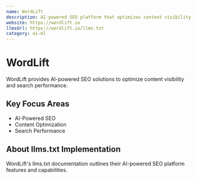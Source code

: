 ```yaml
---
name: WordLift
description: AI-powered SEO platform that optimizes content visibility and search performance
website: https://wordlift.io
llmsUrl: https://wordlift.io/llms.txt
category: ai-ml
---
```


# WordLift

WordLift provides AI-powered SEO solutions to optimize content visibility and search performance.

## Key Focus Areas

- AI-Powered SEO
- Content Optimization
- Search Performance

## About llms.txt Implementation

WordLift's llms.txt documentation outlines their AI-powered SEO platform features and capabilities.
